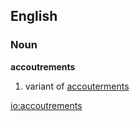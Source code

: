 ==English==

===Noun===
'''accoutrements'''  {{p}}

# variant of [[accouterments]]

[[io:accoutrements]]